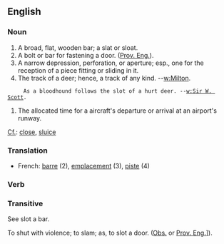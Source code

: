 ==English==
===Noun===
#A broad, flat, wooden bar; a slat or sloat.
#A bolt or bar for fastening a door. ([[Prov. Eng.]]).
#A narrow depression, perforation, or aperture; esp., one for the reception of a piece fitting or sliding in it.
#The track of a deer; hence, a track of any kind. --[[w:Milton]].
      As a bloodhound follows the slot of a hurt deer. --[[w:Sir W. Scott]].
#The allocated time for a aircraft's departure or arrival at an airport's runway.
[[Cf.]]: [[close]], [[sluice]]

===Translation===
*French: [[barre]] (2), [[emplacement]] (3), [[piste]] (4)

===Verb===

===Transitive===
See slot a bar.

To shut with violence; to slam; as, to slot a door. ([[Obs.]] or
[[Prov. Eng.]]]).